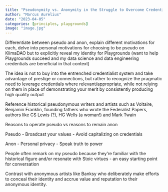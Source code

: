```yaml
---
title: "Pseudonymity vs. Anonymity in the Struggle to Overcome Credentialism"
author: "Marcus Aurelius"
date: "2023-04-05"
categories: [principles, playgrounds]
image: "image.jpg"
---
```


Differentiate between pseudo and anon, explain different motivations for each,
delve into personal motivations for choosing to be pseudo on KlimaDAO but to
explicitly reveal my identity for Playgrounds (want to help Playgrounds succeed and my data science and data engineering credentials are beneficial in that context)

The idea is not to buy into the entrenched credentialist system and take advantage of prestige or connections,
but rather to recognize the pragmatic need to leverage credentials where relevant/appropriate,
while not relying on them in place of demonstrating your merit by consistently producing high quality output

Reference historical pseudonymous writers and artists such as Voltaire, Benjamin Franklin, founding fathers who wrote the Federalist Papers, authors like CS Lewis (?), HG Wells (a woman!) and Mark Twain

Reasons to operate pseudo vs reasons to remain anon

Pseudo
- Broadcast your values
- Avoid capitalizing on credentials

Anon
- Personal privacy
- Speak truth to power

People often remark on my pseudo because they're familiar with the historical figure
and/or resonate with Stoic virtues - an easy starting point for conversation

Contrast with anonymous artists like Banksy who deliberately make efforts to
conceal their identity and accrue value and reputation to their
anonymous identity.

